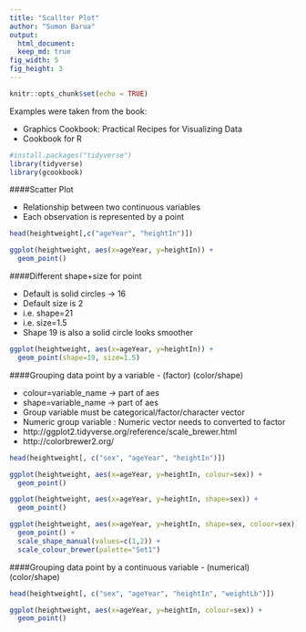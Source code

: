 ```yaml
---
title: "Scallter Plot"
author: "Sumon Barua"
output:
  html_document:
  keep_md: true
fig_width: 5
fig_height: 3
---
```

  
```r
knitr::opts_chunk$set(echo = TRUE)
```

Examples were taken from the book: 
  
  * Graphics Cookbook: Practical Recipes for Visualizing Data
  * Cookbook for R


```r
#install.packages("tidyverse")
library(tidyverse)
library(gcookbook)
```

####Scatter Plot

* Relationship between two continuous variables
* Each observation is represented by a point

```r
head(heightweight[,c("ageYear", "heightIn")])

ggplot(heightweight, aes(x=ageYear, y=heightIn)) +
  geom_point()

```

####Different shape+size for point

* Default is solid circles -> 16
* Default size is 2
* i.e. shape=21
* i.e. size=1.5
* Shape 19 is also a solid circle looks smoother

```r

ggplot(heightweight, aes(x=ageYear, y=heightIn)) +
  geom_point(shape=19, size=1.5)

```

####Grouping data point by a variable - (factor) (color/shape)

* colour=variable_name -> part of aes
* shape=variable_name -> part of aes
* Group variable must be categorical/factor/character vector
* Numeric group variable : Numeric vector needs to converted to factor 
* http://ggplot2.tidyverse.org/reference/scale_brewer.html
* http://colorbrewer2.org/



```r
head(heightweight[, c("sex", "ageYear", "heightIn")])

ggplot(heightweight, aes(x=ageYear, y=heightIn, colour=sex)) +
  geom_point()

ggplot(heightweight, aes(x=ageYear, y=heightIn, shape=sex)) +
  geom_point()

ggplot(heightweight, aes(x=ageYear, y=heightIn, shape=sex, colour=sex)) +
  geom_point() +
  scale_shape_manual(values=c(1,2)) +
  scale_colour_brewer(palette="Set1")
```


####Grouping data point by a continuous variable - (numerical) (color/shape) 

```r

head(heightweight[, c("sex", "ageYear", "heightIn", "weightLb")])

ggplot(heightweight, aes(x=ageYear, y=heightIn, colour=sex)) +
  geom_point()

```

